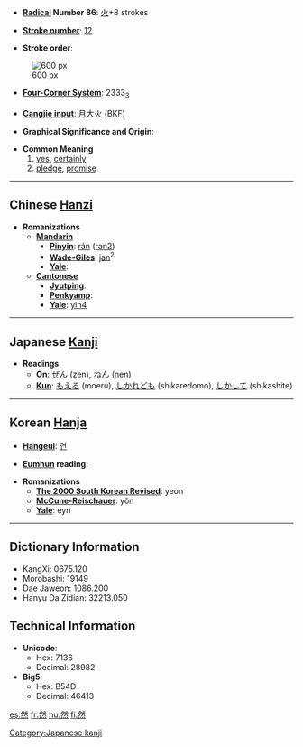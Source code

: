 * '''[[Wiktionary:Chinese radical index| Radical]] Number 86''': [[Wiktionary:Chinese radical index 火|火]]+8 strokes

* '''[[Wiktionary:Chinese total strokes index|Stroke number]]''': [[Wiktionary:Chinese total strokes index 12|12]]

* '''Stroke order''': 
[[Image:然-bw.png|thumbnail|center|600 px]]
* '''[[Wiktionary:Chinese four corner index|Four-Corner System]]''': 2333<sub>3</sub>

* '''[[Wiktionary:Chinese Cangjie index|Cangjie input]]''': 月大火 (BKF)

* '''Graphical Significance and Origin''': 

* '''Common Meaning'''
*#[[yes]], [[certainly]]
*# [[pledge]], [[promise]]

----

== Chinese [[Hanzi]] ==

* '''Romanizations'''
** '''[[Mandarin]]'''
*** '''[[Pinyin]]''': [[rán]] ([[ran2]])
*** '''[[Wade-Giles]]''': [[jan]]<sup>2</sup>
*** '''[[Yale]]''': 
** '''[[Cantonese]]'''
*** '''[[Jyutping]]''':
*** '''[[Penkyamp]]''': 
*** '''[[Yale]]''': [[yin4]]
 

----

== Japanese [[Kanji]] ==

* '''Readings'''
** '''[[On]]''': [[ぜん]] (zen), [[ねん]] (nen)
** '''[[Kun]]''': [[もえる]] (moeru), [[しかれども]] (shikaredomo), [[しかして]] (shikashite)


----

== Korean [[Hanja]] ==

* '''[[Hangeul]]''': [[연]]

* '''[[Eumhun]] reading''': 

* '''Romanizations'''
** '''[[The 2000 South Korean Revised Romanization|The 2000 South Korean Revised]]''': yeon
** '''[[McCune-Reischauer]]''': yŏn
** '''[[Yale]]''': eyn

----

== Dictionary Information ==

* KangXi: 0675.120
* Morobashi: 19149
* Dae Jaweon: 1086.200
* Hanyu Da Zidian: 32213.050

== Technical Information ==

* '''Unicode''':
** Hex: 7136
** Decimal: 28982
* '''Big5''':
** Hex: B54D
** Decimal: 46413

[[Category:Japanese kanji]]

[[es:然]]
[[fr:然]]
[[hu:然]]
[[fi:然]]